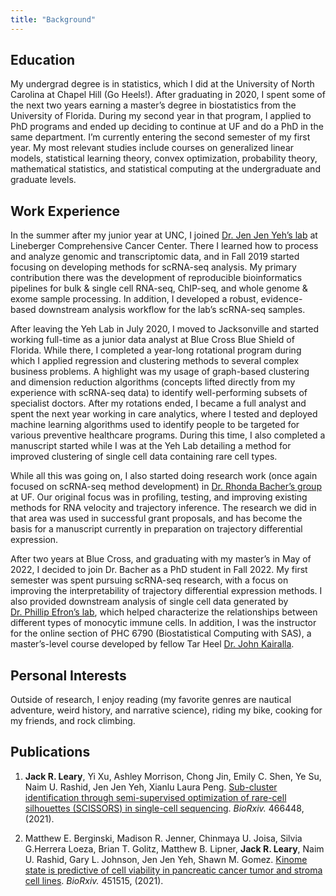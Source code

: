 ```yaml
---
title: "Background"
---
```


## Education 

My undergrad degree is in statistics, which I did at the University of North Carolina at Chapel Hill (Go Heels!). After graduating in 2020, I spent some of the next two years earning a master's degree in biostatistics from the University of Florida. During my second year in that program, I applied to PhD programs and ended up deciding to continue at UF and do a PhD in the same department. I'm currently entering the second semester of my first year. My most relevant studies include courses on generalized linear models, statistical learning theory, convex optimization, probability theory, mathematical statistics, and statistical computing at the undergraduate and graduate levels. 

## Work Experience 

In the summer after my junior year at UNC, I joined [Dr. Jen Jen Yeh's lab](https://unclineberger.org/yehlab) at Lineberger Comprehensive Cancer Center. There I learned how to process and analyze genomic and transcriptomic data, and in Fall 2019 started focusing on developing methods for scRNA-seq analysis. My primary contribution there was the development of reproducible bioinformatics pipelines for bulk & single cell RNA-seq, ChIP-seq, and whole genome & exome sample processing. In addition, I developed a robust, evidence-based downstream analysis workflow for the lab's scRNA-seq samples. 

After leaving the Yeh Lab in July 2020, I moved to Jacksonville and started working full-time as a junior data analyst at Blue Cross Blue Shield of Florida. While there, I completed a year-long rotational program during which I applied regression and clustering methods to several complex business problems. A highlight was my usage of graph-based clustering and dimension reduction algorithms (concepts lifted directly from my experience with scRNA-seq data) to identify well-performing subsets of specialist doctors. After my rotations ended, I became a full analyst and spent the next year working in care analytics, where I tested and deployed machine learning algorithms used to identify people to be targeted for various preventive healthcare programs. During this time, I also completed a manuscript started while I was at the Yeh Lab detailing a method for improved clustering of single cell data containing rare cell types. 

While all this was going on, I also started doing research work (once again focused on scRNA-seq method development) in [Dr. Rhonda Bacher's group](https://www.rhondabacher.com) at UF. Our original focus was in profiling, testing, and improving existing methods for RNA velocity and trajectory inference. The research we did in that area was used in successful grant proposals, and has become the basis for a manuscript currently in preparation on trajectory differential expression. 

After two years at Blue Cross, and graduating with my master's in May of 2022, I decided to join Dr. Bacher as a PhD student in Fall 2022. My first semester was spent pursuing scRNA-seq research, with a focus on improving the interpretability of trajectory differential expression methods. I also provided downstream analysis of single cell data generated by [Dr. Phillip Efron's lab](https://scirc.med.ufl.edu/category/philip-efron/), which helped characterize the relationships between different types of monocytic immune cells. In addition, I was the instructor for the online section of PHC 6790 (Biostatistical Computing with SAS), a master's-level course developed by fellow Tar Heel [Dr. John Kairalla](https://biostat.ufl.edu/profile/kairalla-john/). 

## Personal Interests 

Outside of research, I enjoy reading (my favorite genres are nautical adventure, weird history, and narrative science), riding my bike, cooking for my friends, and rock climbing. 

## Publications 

1. **Jack R. Leary**, Yi Xu, Ashley Morrison, Chong Jin, Emily C. Shen, Ye Su, Naim U. Rashid, Jen Jen Yeh, Xianlu Laura Peng. [Sub-cluster identification through semi-supervised optimization of rare-cell silhouettes (SCISSORS) in single-cell sequencing](https://doi.org/10.1101/2021.10.29.466448). *BioRxiv.* 466448, (2021). 

2. Matthew E. Berginski, Madison R. Jenner, Chinmaya U. Joisa, Silvia G.Herrera Loeza, Brian T. Golitz, Matthew B. Lipner, **Jack R. Leary**, Naim U. Rashid, Gary L. Johnson, Jen Jen Yeh, Shawn M. Gomez. [Kinome state is predictive of cell viability in pancreatic cancer tumor and stroma cell lines](https://doi.org/10.1101/2021.07.21.451515). *BioRxiv.* 451515, (2021). 
